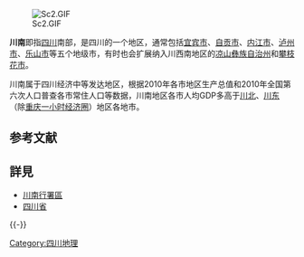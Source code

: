 [[File:Sc2.GIF|right]]

'''川南'''即指[[四川|四川]]南部，是四川的一个地区，通常包括[[宜宾市|宜宾市]]、[[自贡市|自贡市]]、[[内江市|内江市]]、[[泸州市|泸州市]]、[[乐山市|乐山市]]等五个地级市，有时也会扩展纳入川西南地区的[[凉山彝族自治州|凉山彝族自治州]]和[[攀枝花市|攀枝花市]]。

川南属于四川经济中等发达地区，根据2010年各市地区生产总值和2010年全国第六次人口普查各市常住人口等数据，川南地区各市人均GDP多高于[[川北|川北]]、[[川东|川东]]（除[[重庆一小时经济圈|重庆一小时经济圈]]）地区各地市。

==参考文献==
{{Reflist}}

==詳見==
*[[川南行署區|川南行署區]]
*[[四川省|四川省]]

{{-}}
{{四川传统区划}}
{{Sichuan topics}}

[[Category:四川地理|Category:四川地理]]